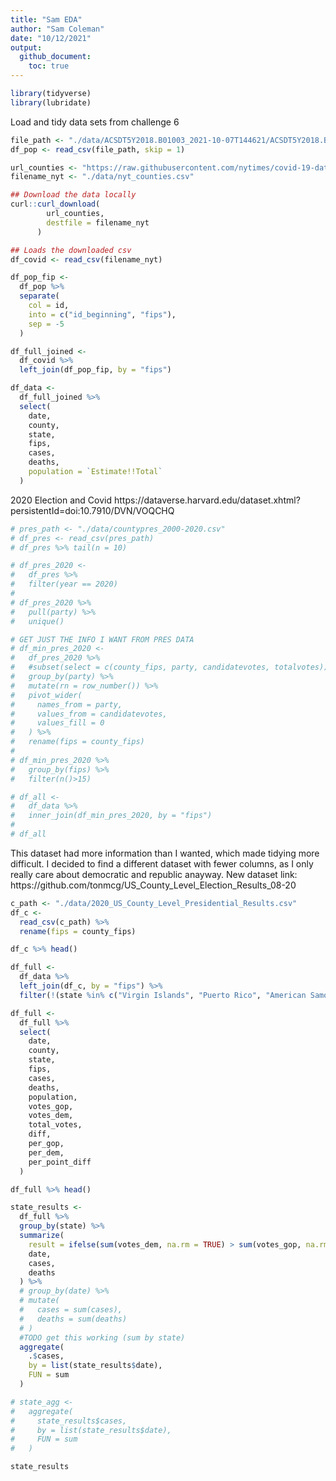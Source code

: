 ```yaml
---
title: "Sam EDA"
author: "Sam Coleman"
date: "10/12/2021"
output:
  github_document:
    toc: true
---
```


```r
library(tidyverse)
library(lubridate)
```

Load and tidy data sets from challenge 6 
```r
file_path <- "./data/ACSDT5Y2018.B01003_2021-10-07T144621/ACSDT5Y2018.B01003_data_with_overlays_2021-10-06T000603.csv"
df_pop <- read_csv(file_path, skip = 1)

url_counties <- "https://raw.githubusercontent.com/nytimes/covid-19-data/master/us-counties.csv"
filename_nyt <- "./data/nyt_counties.csv"

## Download the data locally
curl::curl_download(
        url_counties,
        destfile = filename_nyt
      )

## Loads the downloaded csv
df_covid <- read_csv(filename_nyt)

df_pop_fip <- 
  df_pop %>%
  separate(
    col = id,
    into = c("id_beginning", "fips"),
    sep = -5
  )

df_full_joined <- 
  df_covid %>% 
  left_join(df_pop_fip, by = "fips")

df_data <-
  df_full_joined %>%
  select(
    date,
    county,
    state,
    fips,
    cases,
    deaths,
    population = `Estimate!!Total`
  )
```
2020 Election and Covid 
https://dataverse.harvard.edu/dataset.xhtml?persistentId=doi:10.7910/DVN/VOQCHQ

```r
# pres_path <- "./data/countypres_2000-2020.csv"
# df_pres <- read_csv(pres_path)
# df_pres %>% tail(n = 10)
```

```r
# df_pres_2020 <-
#   df_pres %>% 
#   filter(year == 2020)
# 
# df_pres_2020 %>% 
#   pull(party) %>% 
#   unique()
```


```r
# GET JUST THE INFO I WANT FROM PRES DATA
# df_min_pres_2020 <-
#   df_pres_2020 %>% 
#   #subset(select = c(county_fips, party, candidatevotes, totalvotes)) %>%
#   group_by(party) %>% 
#   mutate(rn = row_number()) %>% 
#   pivot_wider(
#     names_from = party,
#     values_from = candidatevotes,
#     values_fill = 0
#   ) %>% 
#   rename(fips = county_fips)
# 
# df_min_pres_2020 %>% 
#   group_by(fips) %>% 
#   filter(n()>15)

# df_all <-
#   df_data %>% 
#   inner_join(df_min_pres_2020, by = "fips")
# 
# df_all
```
This dataset had more information than I wanted, which made tidying more difficult. I decided to find a different dataset with fewer columns, as I only really care about democratic and republic anayway.
New dataset link: https://github.com/tonmcg/US_County_Level_Election_Results_08-20

```r
c_path <- "./data/2020_US_County_Level_Presidential_Results.csv"
df_c <- 
  read_csv(c_path) %>% 
  rename(fips = county_fips)

df_c %>% head()
```

```r
df_full <-
  df_data %>% 
  left_join(df_c, by = "fips") %>% 
  filter(!(state %in% c("Virgin Islands", "Puerto Rico", "American Samoa", "Guam", "Northern Mariana Islands")))

df_full <-
  df_full %>% 
  select(
    date,
    county,
    state,
    fips,
    cases,
    deaths,
    population, 
    votes_gop,
    votes_dem,
    total_votes,
    diff,
    per_gop,
    per_dem,
    per_point_diff
  )

df_full %>% head()
```

```r
state_results <-
  df_full %>% 
  group_by(state) %>% 
  summarize(
    result = ifelse(sum(votes_dem, na.rm = TRUE) > sum(votes_gop, na.rm = TRUE), "D", "R"),
    date,
    cases,
    deaths
  ) %>% 
  # group_by(date) %>% 
  # mutate(
  #   cases = sum(cases),
  #   deaths = sum(deaths)
  # )
  #TODO get this working (sum by state)
  aggregate(
    .$cases,
    by = list(state_results$date),
    FUN = sum
  )

# state_agg <-
#   aggregate(
#     state_results$cases,
#     by = list(state_results$date),
#     FUN = sum
#   )

state_results
```



